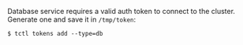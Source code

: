Database service requires a valid auth token to connect to the cluster. Generate
one and save it in `/tmp/token`:

```code
$ tctl tokens add --type=db
```
